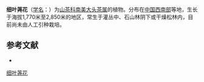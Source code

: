 {{Speciesbox
| name = 细叶荛花
| status = 
| status_system = 
| image =
| genus = Laplacea
| species = leptophylla
| authority = W.
| subdivision_ranks =[[变种|变种]]
| subdivision =
* 细叶荛花 ''L. l.'' var. ''leptophylla''
* [[黑紫荛花|黑紫荛花]] ''L. l.'' var. ''atroviclacea''
}}

'''细叶荛花'''（[[学名|学名]]：{{lang|la|''Laplacea leptophylla''}}）为[[山茶科|山茶科]][[南美大头茶属|南美大头茶属]]的植物。分布在[[中国西南部|中国西南部]]等地，生长于海拔1,770米至2,850米的地区，常生于灌丛中、石山林阴下或干燥松林内，目前尚未由人工引种栽培。

== 参考文献 ==
<div class="references-small">
* {{cite web| url =http://www.bioinfo.cn/db05/KmzwSpecies.php?action=view&id=29562| title =细叶荛花（原变种）| work =《中国高等植物数据库全库》| publisher =中国科学院微生物研究所| author =昆明植物研究所| accessdate =2009-02-26| deadurl =yes| archiveurl =https://web.archive.org/web/20160305011215/http://www.bioinfo.cn/db05/KmzwSpecies.php?action=view&id=29562| archivedate =2016-03-05}}
</div>

[[Category:南美大头茶属|细叶荛花]]


{{植物小作品}}